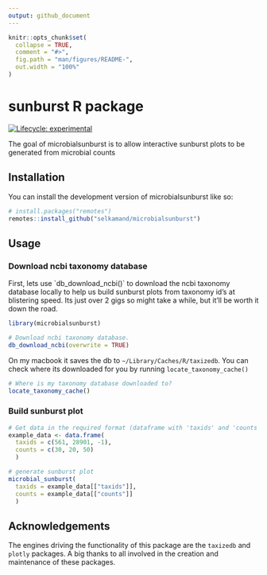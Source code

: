 ```yaml
---
output: github_document
---
```


<!-- README.md is generated from README.Rmd. Please edit that file -->

```r
knitr::opts_chunk$set(
  collapse = TRUE,
  comment = "#>",
  fig.path = "man/figures/README-",
  out.width = "100%"
)
```

# sunburst R package

<!-- badges: start -->

[![Lifecycle: experimental](https://img.shields.io/badge/lifecycle-experimental-orange.svg)](https://lifecycle.r-lib.org/articles/stages.html#experimental)

<!-- badges: end -->

The goal of microbialsunburst is to allow interactive sunburst plots to be generated from microbial counts

## Installation

You can install the development version of microbialsunburst like so:

``` r
# install.packages("remotes")
remotes::install_github("selkamand/microbialsunburst")
```

## Usage

### Download ncbi taxonomy database

First, lets use \`db_download_ncbi()\` to download the ncbi taxonomy database locally to help us build sunburst plots from taxonomy id's at blistering speed. Its just over 2 gigs so might take a while, but it'll be worth it down the road.


```r
library(microbialsunburst)

# Download ncbi taxonomy database. 
db_download_ncbi(overwrite = TRUE)
```

On my macbook it saves the db to `~/Library/Caches/R/taxizedb`. You can check where its downloaded for you by running `locate_taxonomy_cache()`

```r
# Where is my taxonomy database downloaded to?
locate_taxonomy_cache()
```


### Build sunburst plot

```r
# Get data in the required format (dataframe with 'taxids' and 'counts' column. Uses ncbi taxids. Use taxid = -1 to input counts for 'unclassified' group)
example_data <- data.frame(
  taxids = c(561, 28901, -1),
  counts = c(30, 20, 50)
  )

# generate sunburst plot
microbial_sunburst(
  taxids = example_data[["taxids"]],
  counts = example_data[["counts"]]
  )

```

## Acknowledgements

The engines driving the functionality of this package are the `taxizedb` and `plotly` packages. A big thanks to all involved in the creation and maintenance of these packages.
